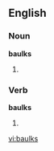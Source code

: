 ==English==

===Noun===
'''baulks'''

# {{UK}} {{alternative plural of|[[baulk]]|[[balks]]}}

===Verb===
'''baulks'''

# {{UK}} {{third-person singular of|[[baulk]]}} {{alternative spelling of|[[balks]]}}

[[vi:baulks]]